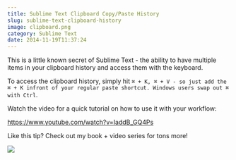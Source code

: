 ```yaml
---
title: Sublime Text Clipboard Copy/Paste History
slug: sublime-text-clipboard-history
image: clipboard.png
category: Sublime Text
date: 2014-11-19T11:37:24
---
```


This is a little known secret of Sublime Text - the ability to have multiple items in your clipboard history and access them with the keyboard.

To access the clipboard history, simply hit `⌘ + K, ⌘ + V - so just add the ⌘ + K infront of your regular paste shortcut. Windows users swap out ⌘ with Ctrl`.

Watch the video for a quick tutorial on how to use it with your workflow:

https://www.youtube.com/watch?v=IaddB_GQ4Ps

Like this tip? Check out my book + video series for tons more!

<a href="https://sublimetextbook.com/?utm_source=clipboard&utm_medium=banner&utm_campaign=product"><img src="facebook-share2.png" /></a>